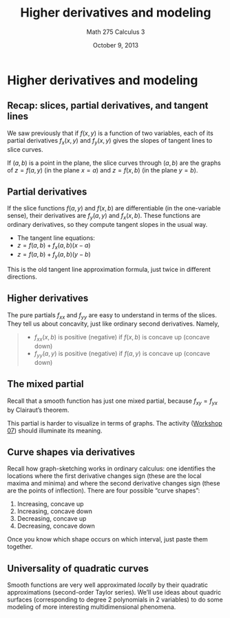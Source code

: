 % Higher derivatives and modeling
% Math 275 Calculus 3
% October 9, 2013

# Higher derivatives and modeling

## Recap: slices, partial derivatives, and tangent lines

We saw previously that if $f(x,y)$ is a function of two variables, each of its partial derivatives $f_x(x,y)$ and $f_y(x,y)$ gives the slopes of tangent lines to slice curves.

If $(a, b)$ is a point in the plane, the slice curves through $(a,b)$ are the graphs of $z = f(a, y)$ (in the plane $x = a$) and $z = f(x, b)$ (in the plane $y = b$).

## Partial derivatives

If the slice functions $f(a, y)$ and $f(x,b)$ are differentiable (in the one-variable sense), their derivatives are $f_y(a,y)$ and $f_x(x,b)$. These functions are ordinary derivatives, so they compute tangent slopes in the usual way.

- The tangent line equations: 
- $z = f(a, b) + f_x(a,b)(x - a)$
- $z = f(a, b) + f_y(a,b)(y - b)$

This is the old tangent line approximation formula, just twice in different directions.

## Higher derivatives

The pure partials $f_{xx}$ and $f_{yy}$ are easy to understand in terms of the slices. They tell us about concavity, just like ordinary second derivatives. Namely,

> - $f_{xx}(x,b)$ is positive (negative) if $f(x,b)$ is concave up (concave down)
> - $f_{yy}(a,y)$ is positive (negative) if $f(a,y)$ is concave up (concave down)

## The mixed partial

Recall that a smooth function has just one mixed partial, because $f_{xy} = f_{yx}$ by Clairaut's theorem.

This partial is harder to visualize in terms of graphs. The activity ([Workshop 07][w07]) should illuminate its meaning.

## Curve shapes via derivatives

Recall how graph-sketching works in ordinary calculus: one identifies the locations where the first derivative changes sign (these are the local maxima and minima) and where the second derivative changes sign (these are the points of inflection). There are four possible "curve shapes":

1. Increasing, concave up
2. Increasing, concave down
3. Decreasing, concave up
4. Decreasing, concave down

Once you know which shape occurs on which interval, just paste them together.

## Universality of quadratic curves

Smooth functions are very well approximated *locally* by their quadratic approximations (second-order Taylor series). We'll use ideas about quadric surfaces (corresponding to degree 2 polynomials in 2 variables) to do some modeling of more interesting multidimensional phenomena.

[w07]: ../../workshops/07/Workshop.pdf